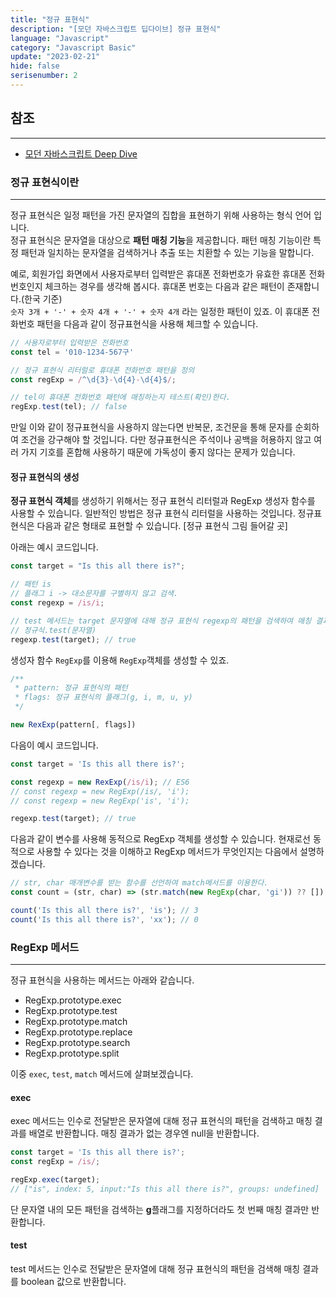 ```yaml
---
title: "정규 표현식"
description: "[모던 자바스크립트 딥다이브] 정규 표현식"
language: "Javascript"
category: "Javascript Basic"
update: "2023-02-21"
hide: false
serisenumber: 2
---
```

## 참조
---
- [모던 자바스크립트 Deep Dive](https://www.aladin.co.kr/shop/wproduct.aspx?ItemId=251552545)

### 정규 표현식이란
---
정규 표현식은 일정 패턴을 가진 문자열의 집합을 표현하기 위해 사용하는 형식 언어 입니다.  
정규 표현식은 문자열을 대상으로 <b>패턴 매칭 기능</b>을 제공합니다. 패턴 매칭 기능이란 특정 패턴과 일치하는 문자열을 검색하거나 추출 또는 치환할 수 있는 기능을 말합니다.

예로, 회원가입 화면에서 사용자로부터 입력받은 휴대폰 전화번호가 유효한 휴대폰 전화번호인지 체크하는 경우를 생각해 봅시다. 휴대폰 번호는 다음과 같은 패턴이 존재합니다.(한국 기준)  
`숫자 3개 + '-' + 숫자 4개 + '-' + 숫자 4개` 라는 일정한 패턴이 있죠. 이 휴대폰 전화번호 패턴을 다음과 같이 정규표현식을 사용해 체크할 수 있습니다.

```js
// 사용자로부터 입력받은 전화번호
const tel = '010-1234-567구'

// 정규 표현식 리터럴로 휴대폰 전화번호 패턴을 정의
const regExp = /^\d{3}-\d{4}-\d{4}$/;

// tel이 휴대폰 전화번호 패턴에 매칭하는지 테스트(확인)한다.
regExp.test(tel); // false
```

만일 이와 같이 정규표현식을 사용하지 않는다면 반복문, 조건문을 통해 문자를 순회하여 조건을 강구해야 할 것입니다. 다만 정규표현식은 주석이나 공백을 허용하지 않고 여러 가지 기호를 혼합해 사용하기 때문에 가독성이 좋지 않다는 문제가 있습니다.

#### 정규 표현식의 생성
<b>정규 표현식 객체</b>를 생성하기 위해서는 정규 표현식 리터럴과 RegExp 생성자 함수를 사용할 수 있습니다. 일반적인 방법은 정규 표현식 리터럴을 사용하는 것입니다. 정규표현식은 다음과 같은 형태로 표현할 수 있습니다.
[정규 표현식 그림 들어갈 곳]

아래는 예시 코드입니다.
```js
const target = "Is this all there is?";

// 패턴 is
// 플래그 i -> 대소문자를 구별하지 않고 검색.
const regexp = /is/i;

// test 메서드는 target 문자열에 대해 정규 표현식 regexp의 패턴을 검색하여 매칭 결과를 불리언 값으로 반환합니다.
// 정규식.test(문자열)
regexp.test(target); // true
```

생성자 함수 `RegExp`를 이용해 `RegExp`객체를 생성할 수 있죠.
```js
/**
 * pattern: 정규 표현식의 패턴
 * flags: 정규 표현식의 플래그(g, i, m, u, y)
 */

new RexExp(pattern[, flags])
```

다음이 예시 코드입니다.
```js
const target = 'Is this all there is?';

const regexp = new RexExp(/is/i); // ES6
// const regexp = new RegExp(/is/, 'i');
// const regexp = new RegExp('is', 'i');

regexp.test(target); // true
```
다음과 같이 변수를 사용해 동적으로 RegExp 객체를 생성할 수 있습니다. 현재로선 동적으로 사용할 수 있다는 것을 이해하고 RegExp 메서드가 무엇인지는 다음에서 설명하겠습니다.

```js
// str, char 매개변수를 받는 함수를 선언하여 match메서드를 이용한다. 
const count = (str, char) => (str.match(new RegExp(char, 'gi')) ?? []).length;

count('Is this all there is?', 'is'); // 3
count('Is this all there is?', 'xx'); // 0
```

### RegExp 메서드
---
정규 표현식을 사용하는 메서드는 아래와 같습니다.

- RegExp.prototype.exec
- RegExp.prototype.test
- RegExp.prototype.match
- RegExp.prototype.replace
- RegExp.prototype.search
- RegExp.prototype.split

이중 `exec`, `test`, `match` 메서드에 살펴보겠습니다.

#### exec
exec 메서드는 인수로 전달받은 문자열에 대해 정규 표현식의 패턴을 검색하고 매칭 결과를 배열로 반환합니다. 매칭 결과가 없는 경우엔 null을 반환합니다.

```js
const target = 'Is this all there is?';
const regExp = /is/;

regExp.exec(target);
// ["is", index: 5, input:"Is this all there is?", groups: undefined]
```
단 문자열 내의 모든 패턴을 검색하는 <b>g</b>플래그를 지정하더라도 첫 번째 매칭 결과만 반환합니다.

#### test
test 메서드는 인수로 전달받은 문자열에 대해 정규 표현식의 패턴을 검색해 매칭 결과를 boolean 값으로 반환합니다.
```js

```